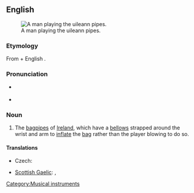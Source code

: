 ==English==
{{wikipedia}}
[[File:Cillian Vallely on Uilleann Pipes.jpg|thumb|A man playing the uileann pipes.]]

===Etymology===
From {{etyl|ga}} {{term|uillinn||elbow|lang=ga}} + English {{term|pipe|pipes|lang=en}}. {{attention|ga}}

===Pronunciation===
* {{a|UK}} {{IPA|/ˈɪl.ən ˌpaɪps/}}
* {{audio|en-us-uilleann pipes.ogg|Audio (US)}}

===Noun===
{{infl|en|noun|plural only}}

# The [[bagpipes]] of [[Ireland]], which have a [[bellows]] strapped around the wrist and arm to [[inflate]] the [[bag]] rather than the player blowing to do so.

====Translations====
{{trans-top|bagpipes of Ireland}}
* Czech: {{t-|cs|irské dudy|f|p}}
{{trans-mid}}
* [[Scottish Gaelic]]: {{t-|gd|pìob-shionnaich}}, {{t-|gd|pìob-uilne|f}}
{{trans-bottom}}

[[Category:Musical instruments]]
